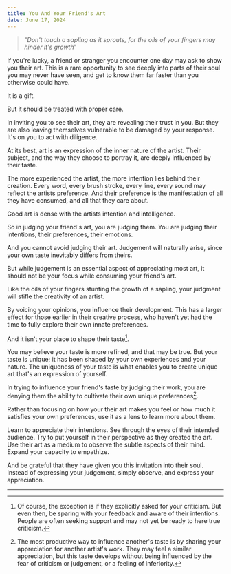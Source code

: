```yaml
---
title: You And Your Friend's Art
date: June 17, 2024
---
```


> "_Don't touch a sapling as it sprouts, for the oils of your fingers may hinder it's growth_"

If you're lucky, a friend or stranger you encounter one day may ask to show you their art. This is a rare opportunity to see deeply into parts of their soul you may never have seen, and get to know them far faster than you otherwise could have.

It is a gift.

But it should be treated with proper care.

In inviting you to see their art, they are revealing their trust in you. But they are also leaving themselves vulnerable to be damaged by your response. It's on you to act with diligence.

At its best, art is an expression of the inner nature of the artist. Their subject, and the way they choose to portray it, are deeply influenced by their taste.

The more experienced the artist, the more intention lies behind their creation. Every word, every brush stroke, every line, every sound may reflect the artists preference. And their preference is the manifestation of all they have consumed, and all that they care about.

Good art is dense with the artists intention and intelligence.

So in judging your friend's art, you are judging them. You are judging their intentions, their preferences, their emotions.

And you cannot avoid judging their art. Judgement will naturally arise, since your own taste inevitably differs from theirs.

But while judgement is an essential aspect of appreciating most art, it should not be your focus while consuming your friend's art.

Like the oils of your fingers stunting the growth of a sapling, your judgment will stifle the creativity of an artist.

By voicing your opinions, you influence their development. This has a larger effect for those earlier in their creative process, who haven't yet had the time to fully explore their own innate preferences.

And it isn't your place to shape their taste[^1].

You may believe your taste is more refined, and that may be true. But your taste is unique; it has been shaped by your own experiences and your nature. The uniqueness of your taste is what enables you to create unique art that's an expression of yourself.

In trying to influence your friend's taste by judging their work, you are denying them the ability to cultivate their own unique preferences[^2].

Rather than focusing on how your their art makes you feel or how much it satisfies your own preferences, use it as a lens to learn more about them.

Learn to appreciate their intentions. See through the eyes of their intended audience. Try to put yourself in their perspective as they created the art. Use their art as a medium to observe the subtle aspects of their mind. Expand your capacity to empathize.

And be grateful that they have given you this invitation into their soul. Instead of expressing your judgement, simply observe, and express your appreciation.

---

[^1]: Of course, the exception is if they explicitly asked for your criticism. But even then, be sparing with your feedback and aware of their intentions. People are often seeking support and may not yet be ready to here true criticism.
[^2]: The most productive way to influence another's taste is by sharing your appreciation for another artist's work. They may feel a similar appreciation, but this taste develops without being influenced by the fear of criticism or judgement, or a feeling of inferiority.

